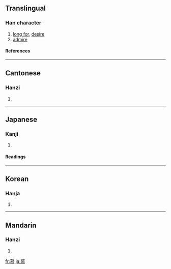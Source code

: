 ==Translingual==
===Han character===
{{Han char|rn=61|rad=心|as=11|sn=15|four=4433<sub>3</sub>|canj=廿日大心 (TAKP)}}
# [[long for]], [[desire]]
# [[admire]]
====References====
{{Han ref|kx=0398.320|dkj=11088|dj=0737.270|hdz=42340.030|uh=6155|ud=24917|bh=BC7D|bd=48253}}

----
==Cantonese==
===Hanzi===
{{yue-hanzi|jyut=|y=mou6}}
# {{defn|Cantonese}}

----
==Japanese==
===Kanji===
{{ja-kanji|grade=c|rs=心11}}
# {{defn|Japanese}} 
====Readings====
{{ja-readings|on=[[ぼ]] (bo)|kun=[[したう]] (shitau)}}

----
==Korean==
===Hanja===
{{ko-hanja|hangeul=모|eumhun=|rv=mo|mr=mo|y=mo}}
# {{defn|Korean}}

----
==Mandarin==
===Hanzi===
{{cmn-hanzi|pin=[[mù]] ([[mu4]])|wg=mu<sup>4</sup>}}
# {{defn|Mandarin}}

[[fr:慕]]
[[ja:慕]]
